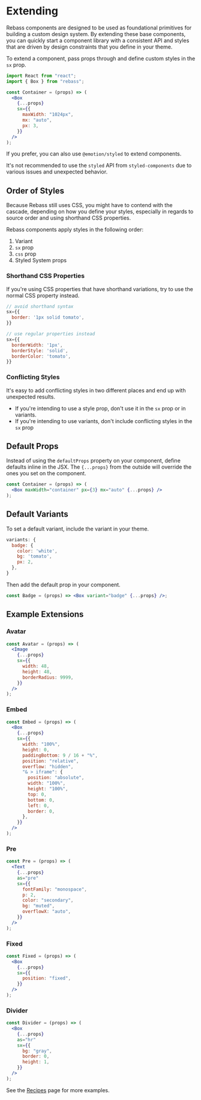 
# Extending

Rebass components are designed to be used as foundational primitives
for building a custom design system.
By extending these base components, you can quickly start a component library
with a consistent API and styles that are driven by design constraints
that you define in your theme.

To extend a component, pass props through and define custom styles in the `sx` prop.

```jsx
import React from "react";
import { Box } from "rebass";

const Container = (props) => (
  <Box
    {...props}
    sx={{
      maxWidth: "1024px",
      mx: "auto",
      px: 3,
    }}
  />
);
```

If you prefer, you can also use `@emotion/styled` to extend components.

<Note>
  
It's not recommended to use the `styled` API from `styled-components` due to various issues and unexpected behavior.

</Note>

## Order of Styles

Because Rebass still uses CSS, you might have to contend with the cascade, depending on how you define your styles,
especially in regards to source order and using shorthand CSS properties.

Rebass components apply styles in the following order:

1. Variant
2. `sx` prop
3. `css` prop
4. Styled System props

### Shorthand CSS Properties

If you're using CSS properties that have shorthand variations, try to use the normal CSS property instead.

```js
// avoid shorthand syntax
sx={{
  border: '1px solid tomato',
}}
```

```js
// use regular properties instead
sx={{
  borderWidth: '1px',
  borderStyle: 'solid',
  borderColor: 'tomato',
}}
```

### Conflicting Styles

It's easy to add conflicting styles in two different places and end up with unexpected results.

- If you're intending to use a style prop, don't use it in the `sx` prop or in variants.
- If you're intending to use variants, don't include conflicting styles in the `sx` prop

## Default Props

Instead of using the `defaultProps` property on your component, define defaults inline in the JSX.
The `{...props}` from the outside will override the ones you set on the component.

```jsx
const Container = (props) => (
  <Box maxWidth="container" px={3} mx="auto" {...props} />
);
```

## Default Variants

To set a default variant, include the variant in your theme.

```js
variants: {
  badge: {
    color: 'white',
    bg: 'tomato',
    px: 2,
  },
}
```

Then add the default prop in your component.

```jsx
const Badge = (props) => <Box variant="badge" {...props} />;
```

## Example Extensions

### Avatar

```jsx
const Avatar = (props) => (
  <Image
    {...props}
    sx={{
      width: 48,
      height: 48,
      borderRadius: 9999,
    }}
  />
);
```

### Embed

```jsx
const Embed = (props) => (
  <Box
    {...props}
    sx={{
      width: "100%",
      height: 0,
      paddingBottom: 9 / 16 + "%",
      position: "relative",
      overflow: "hidden",
      "& > iframe": {
        position: "absolute",
        width: "100%",
        height: "100%",
        top: 0,
        bottom: 0,
        left: 0,
        border: 0,
      },
    }}
  />
);
```

### Pre

```jsx
const Pre = (props) => (
  <Text
    {...props}
    as="pre"
    sx={{
      fontFamily: "monospace",
      p: 2,
      color: "secondary",
      bg: "muted",
      overflowX: "auto",
    }}
  />
);
```

### Fixed

```jsx
const Fixed = (props) => (
  <Box
    {...props}
    sx={{
      position: "fixed",
    }}
  />
);
```

### Divider

```jsx
const Divider = (props) => (
  <Box
    {...props}
    as="hr"
    sx={{
      bg: "gray",
      border: 0,
      height: 1,
    }}
  />
);
```

See the [Recipes](/recipes) page for more examples.
